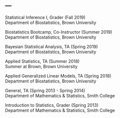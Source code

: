 ---
---

<link rel="stylesheet" href="styles.css" type="text/css">

Statistical Inference I, Grader (Fall 2019)  
Department of Biostatistics, Brown University

Biostatistics Bootcamp, Co-Instructor (Summer 2019)  
Department of Biostatistics, Brown University

Bayesian Statistical Analysis, TA (Spring 2019)  
Department of Biostatistics, Brown University

Applied Statistics, TA (Summer 2018)  
Summer at Brown, Brown University

Applied Generalized Linear Models, TA (Spring 2018)  
Department of Biostatistics, Brown University

General, TA (Spring 2013 - Spring 2014)  
Department of Mathematics \& Statistics, Smith College

Introduction to Statistics, Grader (Spring 2013)  
Department of Mathematics \& Statistics, Smith College